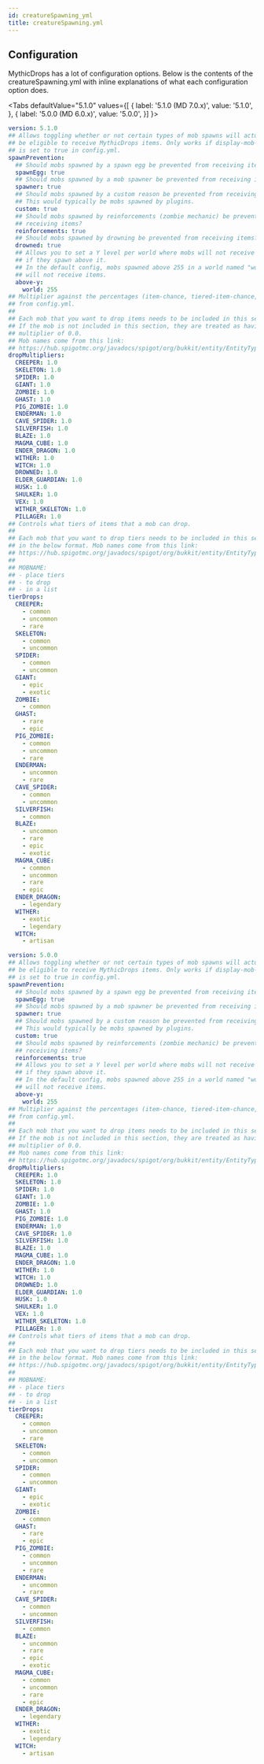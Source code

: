 ```yaml
---
id: creatureSpawning_yml
title: creatureSpawning.yml
---
```


## Configuration

MythicDrops has a lot of configuration options. Below is the contents of the
creatureSpawning.yml with inline explanations of what each configuration option does.

<Tabs
    defaultValue="5.1.0"
    values={[
        { label: '5.1.0 (MD 7.0.x)', value: '5.1.0', },
        { label: '5.0.0 (MD 6.0.x)', value: '5.0.0', }]
    }>
<TabItem value="5.1.0">

```yaml
version: 5.1.0
## Allows toggling whether or not certain types of mob spawns will actually
## be eligible to receive MythicDrops items. Only works if display-mob-equipment
## is set to true in config.yml.
spawnPrevention:
  ## Should mobs spawned by a spawn egg be prevented from receiving items?
  spawnEgg: true
  ## Should mobs spawned by a mob spawner be prevented from receiving items?
  spawner: true
  ## Should mobs spawned by a custom reason be prevented from receiving items?
  ## This would typically be mobs spawned by plugins.
  custom: true
  ## Should mobs spawned by reinforcements (zombie mechanic) be prevented from
  ## receiving items?
  reinforcements: true
  ## Should mobs spawned by drowning be prevented from receiving items?
  drowned: true
  ## Allows you to set a Y level per world where mobs will not receive items
  ## if they spawn above it.
  ## In the default config, mobs spawned above 255 in a world named "world"
  ## will not receive items.
  above-y:
    world: 255
## Multiplier against the percentages (item-chance, tiered-item-chance, etc.)
## from config.yml.
##
## Each mob that you want to drop items needs to be included in this section.
## If the mob is not included in this section, they are treated as having a
## multiplier of 0.0.
## Mob names come from this link:
## https://hub.spigotmc.org/javadocs/spigot/org/bukkit/entity/EntityType.html
dropMultipliers:
  CREEPER: 1.0
  SKELETON: 1.0
  SPIDER: 1.0
  GIANT: 1.0
  ZOMBIE: 1.0
  GHAST: 1.0
  PIG_ZOMBIE: 1.0
  ENDERMAN: 1.0
  CAVE_SPIDER: 1.0
  SILVERFISH: 1.0
  BLAZE: 1.0
  MAGMA_CUBE: 1.0
  ENDER_DRAGON: 1.0
  WITHER: 1.0
  WITCH: 1.0
  DROWNED: 1.0
  ELDER_GUARDIAN: 1.0
  HUSK: 1.0
  SHULKER: 1.0
  VEX: 1.0
  WITHER_SKELETON: 1.0
  PILLAGER: 1.0
## Controls what tiers of items that a mob can drop.
##
## Each mob that you want to drop tiers needs to be included in this section
## in the below format. Mob names come from this link:
## https://hub.spigotmc.org/javadocs/spigot/org/bukkit/entity/EntityType.html
##
## MOBNAME:
## - place tiers
## - to drop
## - in a list
tierDrops:
  CREEPER:
    - common
    - uncommon
    - rare
  SKELETON:
    - common
    - uncommon
  SPIDER:
    - common
    - uncommon
  GIANT:
    - epic
    - exotic
  ZOMBIE:
    - common
  GHAST:
    - rare
    - epic
  PIG_ZOMBIE:
    - common
    - uncommon
    - rare
  ENDERMAN:
    - uncommon
    - rare
  CAVE_SPIDER:
    - common
    - uncommon
  SILVERFISH:
    - common
  BLAZE:
    - uncommon
    - rare
    - epic
    - exotic
  MAGMA_CUBE:
    - common
    - uncommon
    - rare
    - epic
  ENDER_DRAGON:
    - legendary
  WITHER:
    - exotic
    - legendary
  WITCH:
    - artisan
```

</TabItem>
<TabItem value="5.0.0">

```yaml
version: 5.0.0
## Allows toggling whether or not certain types of mob spawns will actually
## be eligible to receive MythicDrops items. Only works if display-mob-equipment
## is set to true in config.yml.
spawnPrevention:
  ## Should mobs spawned by a spawn egg be prevented from receiving items?
  spawnEgg: true
  ## Should mobs spawned by a mob spawner be prevented from receiving items?
  spawner: true
  ## Should mobs spawned by a custom reason be prevented from receiving items?
  ## This would typically be mobs spawned by plugins.
  custom: true
  ## Should mobs spawned by reinforcements (zombie mechanic) be prevented from
  ## receiving items?
  reinforcements: true
  ## Allows you to set a Y level per world where mobs will not receive items
  ## if they spawn above it.
  ## In the default config, mobs spawned above 255 in a world named "world"
  ## will not receive items.
  above-y:
    world: 255
## Multiplier against the percentages (item-chance, tiered-item-chance, etc.)
## from config.yml.
##
## Each mob that you want to drop items needs to be included in this section.
## If the mob is not included in this section, they are treated as having a
## multiplier of 0.0.
## Mob names come from this link:
## https://hub.spigotmc.org/javadocs/spigot/org/bukkit/entity/EntityType.html
dropMultipliers:
  CREEPER: 1.0
  SKELETON: 1.0
  SPIDER: 1.0
  GIANT: 1.0
  ZOMBIE: 1.0
  GHAST: 1.0
  PIG_ZOMBIE: 1.0
  ENDERMAN: 1.0
  CAVE_SPIDER: 1.0
  SILVERFISH: 1.0
  BLAZE: 1.0
  MAGMA_CUBE: 1.0
  ENDER_DRAGON: 1.0
  WITHER: 1.0
  WITCH: 1.0
  DROWNED: 1.0
  ELDER_GUARDIAN: 1.0
  HUSK: 1.0
  SHULKER: 1.0
  VEX: 1.0
  WITHER_SKELETON: 1.0
  PILLAGER: 1.0
## Controls what tiers of items that a mob can drop.
##
## Each mob that you want to drop tiers needs to be included in this section
## in the below format. Mob names come from this link:
## https://hub.spigotmc.org/javadocs/spigot/org/bukkit/entity/EntityType.html
##
## MOBNAME:
## - place tiers
## - to drop
## - in a list
tierDrops:
  CREEPER:
    - common
    - uncommon
    - rare
  SKELETON:
    - common
    - uncommon
  SPIDER:
    - common
    - uncommon
  GIANT:
    - epic
    - exotic
  ZOMBIE:
    - common
  GHAST:
    - rare
    - epic
  PIG_ZOMBIE:
    - common
    - uncommon
    - rare
  ENDERMAN:
    - uncommon
    - rare
  CAVE_SPIDER:
    - common
    - uncommon
  SILVERFISH:
    - common
  BLAZE:
    - uncommon
    - rare
    - epic
    - exotic
  MAGMA_CUBE:
    - common
    - uncommon
    - rare
    - epic
  ENDER_DRAGON:
    - legendary
  WITHER:
    - exotic
    - legendary
  WITCH:
    - artisan
```

</TabItem>
</Tabs>
